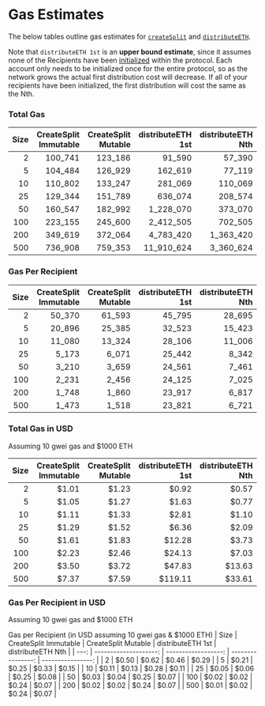 # Gas Estimates

The below tables outline gas estimates for
[`createSplit`](/smartcontracts/SplitMain#createsplit) and
[`distributeETH`](/smartcontracts/SplitMain#distributeeth).

Note that `distributeETH 1st` is an **upper bound estimate**, since it assumes
none of the Recipients have been
[initialized](https://ethereum.org/en/developers/docs/smart-contracts/anatomy/#storage)
within the protocol. Each account only needs to be initialized once for the
entire protocol, so as the network grows the actual first distribution cost will
decrease. If all of your recipients have been initialized, the first distribution will
cost the same as the Nth.

### Total Gas

  <div style={{ paddingTop: '1rem', fontFamily: 'monospace', fontSize: '15px' }}>

| Size | CreateSplit Immutable | CreateSplit Mutable | distributeETH 1st | distributeETH Nth |
| ---: | --------------------: | ------------------: | ----------------: | ----------------: |
|    2 |               100_741 |             123_186 |            91_590 |            57_390 |
|    5 |               104_484 |             126_929 |           162_619 |            77_119 |
|   10 |               110_802 |             133_247 |           281_069 |           110_069 |
|   25 |               129_344 |             151_789 |           636_074 |           208_574 |
|   50 |               160_547 |             182_992 |         1_228_070 |           373_070 |
|  100 |               223_155 |             245_600 |         2_412_505 |           702_505 |
|  200 |               349_619 |             372_064 |         4_783_420 |         1_363_420 |
|  500 |               736_908 |             759_353 |        11_910_624 |         3_360_624 |

  </div>

### Gas Per Recipient

<div style={{ paddingTop: '1rem', fontFamily: 'monospace', fontSize: '15px' }}>

| Size | CreateSplit Immutable | CreateSplit Mutable | distributeETH 1st | distributeETH Nth |
| ---: | --------------------: | ------------------: | ----------------: | ----------------: |
|    2 |                50_370 |              61_593 |            45_795 |            28_695 |
|    5 |                20_896 |              25_385 |            32_523 |            15_423 |
|   10 |                11_080 |              13_324 |            28_106 |            11_006 |
|   25 |                 5_173 |               6_071 |            25_442 |             8_342 |
|   50 |                 3_210 |               3_659 |            24_561 |             7_461 |
|  100 |                 2_231 |               2_456 |            24_125 |             7_025 |
|  200 |                 1_748 |               1_860 |            23_917 |             6_817 |
|  500 |                 1_473 |               1_518 |            23_821 |             6_721 |

</div>

### Total Gas in USD

Assuming 10 gwei gas and $1000 ETH

<div style={{ paddingTop: '1rem', fontFamily: 'monospace', fontSize: '15px' }}>

| Size | CreateSplit Immutable | CreateSplit Mutable | distributeETH 1st | distributeETH Nth |
| ---: | --------------------: | ------------------: | ----------------: | ----------------: |
|    2 |                 $1.01 |               $1.23 |             $0.92 |             $0.57 |
|    5 |                 $1.05 |               $1.27 |             $1.63 |             $0.77 |
|   10 |                 $1.11 |               $1.33 |             $2.81 |             $1.10 |
|   25 |                 $1.29 |               $1.52 |             $6.36 |             $2.09 |
|   50 |                 $1.61 |               $1.83 |            $12.28 |             $3.73 |
|  100 |                 $2.23 |               $2.46 |            $24.13 |             $7.03 |
|  200 |                 $3.50 |               $3.72 |            $47.83 |            $13.63 |
|  500 |                 $7.37 |               $7.59 |           $119.11 |            $33.61 |

</div>

### Gas Per Recipient in USD

Assuming 10 gwei gas and $1000 ETH

<div style={{ paddingTop: '1rem', fontFamily: 'monospace', fontSize: '15px' }}>

Gas per Recipient (in USD assuming 10 gwei gas & $1000 ETH)
| Size | CreateSplit Immutable | CreateSplit Mutable | distributeETH 1st | distributeETH Nth |
| ---: | --------------------: | ------------------: | ----------------: | ----------------: |
|    2 |                 $0.50 |               $0.62 |             $0.46 |             $0.29 |
|    5 |                 $0.21 |               $0.25 |             $0.33 |             $0.15 |
|   10 |                 $0.11 |               $0.13 |             $0.28 |             $0.11 |
|   25 |                 $0.05 |               $0.06 |             $0.25 |             $0.08 |
|   50 |                 $0.03 |               $0.04 |             $0.25 |             $0.07 |
|  100 |                 $0.02 |               $0.02 |             $0.24 |             $0.07 |
|  200 |                 $0.02 |               $0.02 |             $0.24 |             $0.07 |
|  500 |                 $0.01 |               $0.02 |             $0.24 |             $0.07 |

</div>
